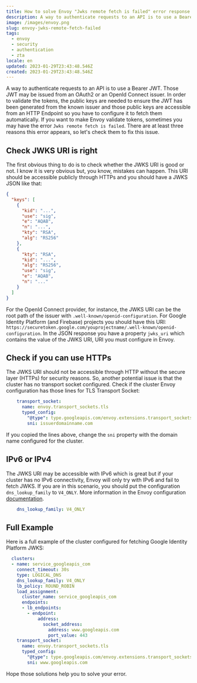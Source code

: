```yaml
---
title: How to solve Envoy "Jwks remote fetch is failed" error response
description: A way to authenticate requests to an API is to use a Bearer JWT. If you want to make Envoy validate tokens, sometimes you may have the error `Jwks remote fetch is failed`. There are at least three reasons this error appears, so let's check them to fix this issue.
image: /images/envoy.png
slug: envoy-jwks-remote-fetch-failed
tags:
  - envoy
  - security
  - authentication
  - zta
locale: en
updated: 2023-01-29T23:43:48.546Z
created: 2023-01-29T23:43:48.546Z
---
```


A way to authenticate requests to an API is to use a Bearer JWT. Those JWT may be issued from an OAuth2 or an OpenId Connect issuer. In order to validate the tokens, the public keys are needed to ensure the JWT has been generated from the known issuer and those public keys are accessible from an HTTP Endpoint so you have to configure it to fetch them automatically. If you want to make Envoy validate tokens, sometimes you may have the error `Jwks remote fetch is failed`. There are at least three reasons this error appears, so let's check them to fix this issue.

## Check JWKS URI is right

The first obvious thing to do is to check whether the JWKS URI is good or not. I know it is very obvious but, you know, mistakes can happen. This URI should be accessible publicly through HTTPs and you should have a JWKS JSON like that:

```json
{
  "keys": [
    {
      "kid": "...",
      "use": "sig",
      "e": "AQAB",
      "n": "...",
      "kty": "RSA",
      "alg": "RS256"
    },
    {
      "kty": "RSA",
      "kid": "...",
      "alg": "RS256",
      "use": "sig",
      "e": "AQAB",
      "n": "..."
    }
  ]
}
```

For the OpenId Connect provider, for instance, the JWKS URI can be the root path of the issuer with `.well-known/openid-configuration`. For Google Identity Platform (and Firebase) projects you should have this URI: `https://securetoken.google.com/youprojectname/.well-known/openid-configuration`. In the JSON response you have a property `jwks_uri` which contains the value of the JWKS URI, URI you must configure in Envoy.

## Check if you can use HTTPs

The JWKS URI should not be accessible through HTTP without the secure layer (HTTPs) for security reasons. So, another potential issue is that the cluster has no transport socket configured. Check if the cluster Envoy configuration has those lines for TLS Transport Socket:

```yaml
    transport_socket:
      name: envoy.transport_sockets.tls
      typed_config:
        "@type": type.googleapis.com/envoy.extensions.transport_sockets.tls.v3.UpstreamTlsContext
        sni: issuerdomainname.com
```

If you copied the lines above, change the `sni` property with the domain name configured for the cluster.

## IPv6 or IPv4

The JWKS URI may be accessible with IPv6 which is great but if your cluster has no IPv6 connectivity, Envoy will only try with IPv6 and fail to fetch JWKS. If you are in this scenario, you should put the configuration `dns_lookup_family` to `V4_ONLY`. More information in the Envoy configuration [documentation](https://www.envoyproxy.io/docs/envoy/latest/api-v3/config/cluster/v3/cluster.proto#envoy-v3-api-enum-config-cluster-v3-cluster-dnslookupfamily).

```yaml
    dns_lookup_family: V4_ONLY
```

## Full Example

Here is a full example of the cluster configured for fetching Google Identity Platform JWKS:

```yaml
  clusters:
  - name: service_googleapis_com
    connect_timeout: 30s
    type: LOGICAL_DNS
    dns_lookup_family: V4_ONLY
    lb_policy: ROUND_ROBIN
    load_assignment:
      cluster_name: service_googleapis_com
      endpoints:
      - lb_endpoints:
        - endpoint:
            address:
              socket_address:
                address: www.googleapis.com
                port_value: 443
    transport_socket:
      name: envoy.transport_sockets.tls
      typed_config:
        "@type": type.googleapis.com/envoy.extensions.transport_sockets.tls.v3.UpstreamTlsContext
        sni: www.googleapis.com
```

Hope those solutions help you to solve your error.
